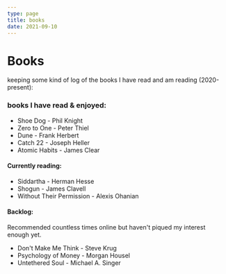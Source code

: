 ```yaml
---
type: page
title: books
date: 2021-09-10
---
```


# Books

keeping some kind of log of the books I have read and am reading (2020-present):

### books I have read & enjoyed:
- Shoe Dog - Phil Knight
- Zero to One - Peter Thiel 
- Dune - Frank Herbert 
- Catch 22 - Joseph Heller
- Atomic Habits - James Clear


#### Currently reading:
- Siddartha - Herman Hesse
- Shogun - James Clavell
- Without Their Permission - Alexis Ohanian

#### Backlog:
Recommended countless times online but haven't piqued my interest enough yet.

- Don't Make Me Think - Steve Krug
- Psychology of Money - Morgan Housel
- Untethered Soul - Michael A. Singer